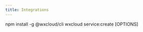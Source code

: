 ```yaml
---
title: Integrations
---
```


<!-- edit the output of Index in `src/nav-base.yml` -->
<Index />
npm install -g @wxcloud/cli
wxcloud service:create [OPTIONS]
